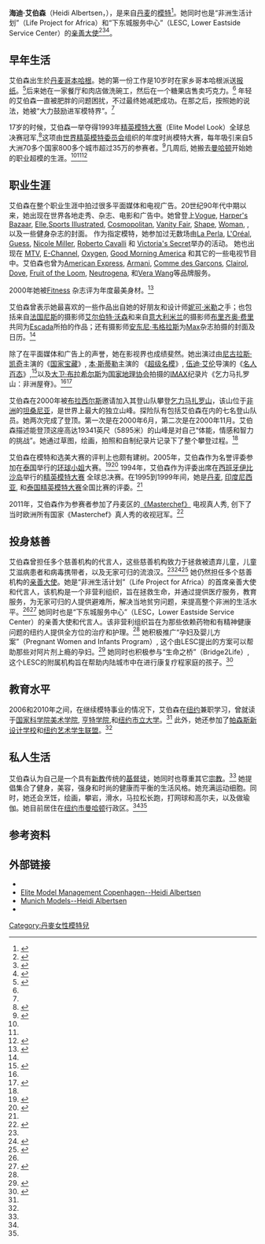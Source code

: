 {{Infobox model
| name          = 海迪·艾伯森
| image = Photo of Supermodel Heidi Albertsen at the 50th Anniversary LESC Gala.jpg
| birth_name     = 海迪·艾伯森
| birth_date     = {{birth date and age|1976|9|1}}
| birth_place      = {{DEN}}[[哥本哈根|哥本哈根]]<ref name="dailysingle">{{cite web|title=Supermodel Heidi Albertsen|url=http://www.dailysingle.com/ds/2011/04/11/Heidi-Albertsen-Supermodel-interview|publisher=Daily Single|accessdate=February 7, 2013|date=April 11, 2011|archive-url=https://web.archive.org/web/20110830141802/http://www.dailysingle.com/ds/2011/04/11/Heidi-Albertsen-Supermodel-interview|archive-date=2011-08-30|dead-url=yes}}</ref>
| height        = {{height|ft=5|in=10}}<ref>{{cite web|title=Heidi Albertsen|url=http://elitemodelmanagement.dk/model.aspx?id=491|publisher=Elite Model Management Copenhagen|accessdate=February 7, 2013|deadurl=yes|archiveurl=https://web.archive.org/web/20130730164647/http://elitemodelmanagement.dk/model.aspx?id=491|archivedate=2013年7月30日}}</ref> 
| haircolor     = 金发
| eyecolor      = 蓝色
| measurements  = 35.5"-25"-35.5" (90-63-90 厘米)<ref name="bare_url">{{cite web|title=Feature Page of Heidi Albertsen|url=http://www.fashionmodeldirectory.com/models/Heidi_Albertsen|publisher=The Fashion Model Directory|accessdate=February 7, 2013|archive-date=2012-06-27|archive-url=https://web.archive.org/web/20120627045550/http://www.fashionmodeldirectory.com/models/Heidi_Albertsen|dead-url=no}}</ref>
| shoesize      = 9 1/2 (US), 40 (EU)<ref name="bare_url" />
| yearsactive   = 1993–present
| occupation = 模特
| website      = {{url|www.heidialbertsen.com/}}
}}

'''海迪·艾伯森 '''（Heidi Albertsen，{{bd|1976年|9月1日}}），是来自[[丹麦|丹麦]]的[[模特|模特]]<ref name="heidialbertsen">{{cite web|title=Official Home Page of Heidi Albertsen|url=http://www.heidialbertsen.com/resume|publisher=Heidi Albertsen|accessdate=February 7, 2013|archive-date=2019-12-28|archive-url=https://web.archive.org/web/20191228084349/http://www.heidialbertsen.com/|dead-url=yes}}</ref>。她同时也是“非洲生活计划”（Life Project for Africa）和“下东城服务中心”（LESC, Lower Eastside Service Center）的[[亲善大使|亲善大使]]<ref name="Chief Ambassador Heidi Albertsen">{{cite web|title=Chief Ambassador Heidi Albertsen|url=http://www.lifeprojectafrica.org/ambassador.html|publisher=Life Project for Africa|accessdate=February 7, 2013|deadurl=yes|archiveurl=https://web.archive.org/web/20130922100632/http://lifeprojectafrica.org/ambassador.html|archivedate=2013年9月22日}}</ref><ref name="LESC-2009">{{cite web|title=2009 Annual Report|url=http://www.lesc.org/annual_report.pdf|publisher=Lower Eastside Service Center|accessdate=February 7, 2013|deadurl=yes|archiveurl=https://web.archive.org/web/20140106040557/http://www.lesc.org/annual_report.pdf|archivedate=2014年1月6日}}</ref><ref name="Lower Eastside Service Center">{{cite web|title=LESC Annual Dinner and Silent Auction|url=http://www.lesc.org/gala/honorees.html|publisher=Lower Eastside Service Center|accessdate=February 7, 2013|deadurl=yes|archiveurl=https://web.archive.org/web/20140106040420/http://www.lesc.org/gala/honorees.html|archivedate=2014年1月6日}}</ref>。

==早年生活==
艾伯森出生於[[丹麦|丹麦]][[哥本哈根|哥本哈根]]。她的第一份工作是10岁时在家乡哥本哈根派送[[报纸|报纸]]。<ref name=Biofile>{{cite web|last=Malinowski|first=Mark "Scoop"|title=Biofile with Heidi Albertsen|url=http://thebiofile.com/2010/01/biofile-with-heidi-albertsen/|work=The Writings of Author Scoop Malinowski|accessdate=February 7, 2013|deadurl=yes|archiveurl=https://web.archive.org/web/20130103032003/http://thebiofile.com/2010/01/biofile-with-heidi-albertsen/|archivedate=2013年1月3日|df=}}</ref>后来她在一家餐厅和肉店做洗碗工，然后在一个糖果店售卖巧克力。<ref name="dailysingle" /> 年轻的艾伯森一直被肥胖的问题困扰，不过最终她减肥成功。在那之后，按照她的说法，她被“大力鼓励进军模特界”。<ref name="dailysingle" />

17岁的时候，艾伯森一举夺得1993年[[精英模特大赛|精英模特大赛]]（Elite Model Look）全球总决赛冠军,<ref>{{cite web|title=Elite Model Look History|url=http://www.youtube.com/watch?v=MReperP035U&t=2m22s|publisher=TV5|accessdate=February 7, 2013|archive-date=2016-12-13|archive-url=https://web.archive.org/web/20161213225435/https://www.youtube.com/watch?v=MReperP035U&t=2m22s|dead-url=no}}</ref>这项由[[世界精英模特委员会|世界精英模特委员会]]组织的年度时尚模特大赛，每年吸引来自5大洲70多个国家800多个城市超过35万的参赛者。<ref>{{cite web|title=Elite Model Look|url=http://www.elitemodelworld.com/eml.html|publisher=Elite Model World|accessdate=February 7, 2013|deadurl=yes|archiveurl=https://web.archive.org/web/20130208114319/http://www.elitemodelworld.com/eml.html|archivedate=2013年2月8日|df=}}</ref>几周后, 她搬去[[曼哈顿|曼哈顿]]开始她的职业超模的生涯。<ref name="dailysingle" /><ref name="heidialbertsen" /><ref name="ny1">{{cite web|last=Whipple|first=George|title=Chelsea Fundraiser Helps Support Those In Africa|url=http://www.ny1.com/content/top_stories/110928/chelsea-fundraiser-helps-support-those-in-africa|publisher=NY1 News|accessdate=February 7, 2013|date=December 23, 2009|archive-url=https://archive.is/20130130044926/http://www.ny1.com/content/top_stories/110928/chelsea-fundraiser-helps-support-those-in-africa|archive-date=2013-01-30|dead-url=yes}}</ref>

==职业生涯==
艾伯森在整个职业生涯中拍过很多平面媒体和电视广告。20世纪90年代中期以来，她出现在世界各地走秀、杂志、电影和广告中。她曾登上[[Vogue_(magazine)|Vogue]], [[Harper's_Bazaar|Harper's Bazaar]], [[Elle_(magazine)|Elle]],[[Sports_Illustrated|Sports Illustrated]], [[Cosmopolitan_(magazine)|Cosmopolitan]], [[Vanity_Fair_(magazine)|Vanity Fair]], [[Shape_(magazine)|Shape]], [[Woman_(Danish_magazine)|Woman]], {{tsl|da|M!|M!}}, 以及一些健身杂志的封面。 作为指定模特，她参加过无数场由[[La_Perla_(lingerie_brand)|La Perla]], [[L'Oréal|L'Oréal]], [[Guess|Guess]], [[Nicole_Miller|Nicole Miller]], [[Roberto_Cavalli|Roberto Cavalli]] 和 [[Victoria's_Secret|Victoria's Secret]]举办的活动。 她也出现在 [[MTV|MTV]], [[E-Channel|E-Channel]], [[Oxygen_(TV_channel)|Oxygen]], [[Good_Morning_America|Good Morning America]] 和其它的一些电视节目中。艾伯森也曾为[[American_Express|American Express]], [[Armani|Armani]], [[Comme_des_Garçons|Comme des Garçons]], [[Clairol|Clairol]], [[Dove|Dove]], [[Fruit_of_the_Loom|Fruit of the Loom]], [[Neutrogena|Neutrogena]], 和[[Vera_Wang|Vera Wang]]等品牌服务。

2000年她被[[Fitness_(magazine)|Fitness]] 杂志评为年度最美身材。<ref>{{cite journal|last=Dorsey|first=Nicole|title=Body 2000|journal=Fitness|pages=88–91|url=http://www.fitnessmagazine.com/|date=October 1999|access-date=2013-05-17|archive-date=2009-07-07|archive-url=https://web.archive.org/web/20090707101349/http://www.fitnessmagazine.com/|dead-url=yes}}</ref> 

艾伯森曾表示她最喜欢的一些作品出自她的好朋友和设计师[[妮可·米勒|妮可·米勒]]之手；也包括来自[[法国|法国]][[尼斯|尼斯]]的摄影师[[艾尔伯特·沃森|艾尔伯特·沃森]]和来自[[意大利|意大利]][[米兰|米兰]]的摄影师[[布里齐奥·费里|布里齐奥·费里]]共同为[[Escada|Escada]]所拍的作品；还有摄影师[[安东尼·韦格拉斯|安东尼·韦格拉斯]]为[[Max_(magazine)|Max]]杂志拍摄的封面及日历。<ref name="heidialbertsen" /> 

除了在平面媒体和广告上的声誉，她在影视界也成绩斐然。她出演过由[[尼古拉斯·凯奇|尼古拉斯·凯奇]]主演的《[[国家宝藏|国家宝藏]]》, [[本·斯蒂勒|本·斯蒂勒]]主演的 《[[超级名模|超级名模]]》, [[伍迪·艾伦|伍迪·艾伦]]导演的《[[名人百态|名人百态]]》,<ref>{{cite web|title=Celebrity|url=http://www.imdb.com/title/tt0120533/|publisher=IMDB|accessdate=February 7, 2013|archive-date=2013-01-27|archive-url=https://web.archive.org/web/20130127024133/http://www.imdb.com/title/tt0120533/|dead-url=no}}</ref>以及[[大卫·布拉希尔斯|大卫·布拉希尔斯]]为[[国家地理协会|国家地理协会]]拍摄的[[IMAX|IMAX]]纪录片《乞力马扎罗山：非洲屋脊》。<ref name="bare_url" /><ref>{{cite web|title=Kilimanjaro: To the Roof of Africa|url=http://www.imdb.com/title/tt0288593/|publisher=IMDB|accessdate=February 7, 2013|archive-date=2013-07-09|archive-url=https://web.archive.org/web/20130709115453/http://www.imdb.com/title/tt0288593/|dead-url=no}}</ref>

艾伯森在2000年被[[布拉西尔斯|布拉西尔斯]]邀请加入其登山队攀登[[乞力马扎罗山|乞力马扎罗山]]，该山位于[[非洲|非洲]]的[[坦桑尼亚|坦桑尼亚]]，是世界上最大的独立山峰。探险队有包括艾伯森在内的七名登山队员。她两次完成了登顶。第一次是在2000年6月，第二次是在2000年11月。艾伯森描述能登顶这座高达19341英尺（5895米）的山峰是对自己“体能，情感和智力的挑战”。她通过草图，绘画，拍照和自制纪录片记录下了整个攀登过程。<ref name="heidialbertsen" />

艾伯森在模特和选美大赛的评判上也颇有建树。2005年，艾伯森作为名誉评委参加在[[泰国|泰国]]举行的[[环球小姐|环球小姐]]大赛。<ref>{{cite web|title=Miss Universe 2005 Celebrity Panel of Judges|url=http://www.prnewswire.com/news-releases/nbc-sets-international-judging-panel-for-miss-universe-2005-broadcasting-live-from-bangkok-thailand-may-30-9-11pm-et-54424647.html|publisher=The Miss Universe Organization|accessdate=February 7, 2013|archive-url=https://web.archive.org/web/20130517201451/http://www.prnewswire.com/news-releases/nbc-sets-international-judging-panel-for-miss-universe-2005-broadcasting-live-from-bangkok-thailand-may-30-9-11pm-et-54424647.html|archive-date=2013-05-17|dead-url=yes}}</ref><ref>{{cite web|title=Miss Universe 2005|url=http://www.imdb.com/title/tt0468028/|publisher=IMDB|accessdate=February 7, 2013|archive-date=2013-06-11|archive-url=https://web.archive.org/web/20130611193659/http://www.imdb.com/title/tt0468028/|dead-url=no}}</ref> 1994年，艾伯森作为评委出席在[[西班牙|西班牙]][[伊比沙岛|伊比沙岛]]举行的[[精英模特大赛|精英模特大赛]] 全球总决赛。在1995到1999年间，她是[[丹麦|丹麦]], [[印度尼西亚|印度尼西亚]], 和[[泰国|泰国]][[精英模特大赛|精英模特大赛]]全国比赛的评委。<ref name="heidialbertsen" />

2011年，艾伯森作为参赛者参加了丹麦区的[http://tv3.dk/masterchef 《Masterchef》] {{Wayback|url=http://tv3.dk/masterchef |date=20110924173611 }}电视真人秀, 创下了当时欧洲所有国家《Masterchef》真人秀的收视冠军。<ref name=masterchef>{{cite web|title=Topmodel Heidi Albertsen|url=http://tv3.dk/masterchef/topmodel-heidi-albertsen|work=Masterchef|publisher=TV3 Denmark|accessdate=February 7, 2013|deadurl=yes|archiveurl=https://web.archive.org/web/20131105055054/http://tv3.dk/masterchef/topmodel-heidi-albertsen|archivedate=2013年11月5日}}</ref>

==投身慈善==
艾伯森曾担任多个慈善机构的代言人，这些慈善机构致力于拯救被遗弃儿童，儿童艾滋病患者和病毒携带者，以及无家可归的流浪汉。<ref name="ny1" /><ref name="Global Grind">{{cite web|title=Justine Simmons & Heidi Albertsen In Su Casa|url=http://globalgrind.com/channel/news/content/1158712/justine-simmons--heidi-albertsen-in-su-casa|publisher=Global Grind|accessdate=February 7, 2013|date=November 20, 2009|archive-date=2013-03-11|archive-url=https://web.archive.org/web/20130311142721/http://globalgrind.com/channel/news/content/1158712/justine-simmons--heidi-albertsen-in-su-casa|dead-url=no}}</ref><ref>{{cite web|last=Albertsen|first=Heidi|title=Saving The Children|url=http://globalgrind.com/channel/news/content/1596480/exclusive-by--heidi-albertsen-saving-the-children|publisher=Global Grind|accessdate=February 7, 2013|date=May 24, 2010|archive-date=2013-03-11|archive-url=https://web.archive.org/web/20130311134126/http://globalgrind.com/channel/news/content/1596480/exclusive-by--heidi-albertsen-saving-the-children|dead-url=no}}</ref> 她仍然担任多个慈善机构的[[亲善大使|亲善大使]]。她是“非洲生活计划”（Life Project for Africa）的首席亲善大使和代言人，该机构是一个非营利组织，旨在拯救生命，并通过提供医疗服务，教育服务，为无家可归的人提供避难所，解决当地贫穷问题，来提高整个非洲的生活水平。<ref name="Chief Ambassador Heidi Albertsen"/><ref>{{cite web|title=Life Project for Africa Homepage|url=http://www.lifeprojectafrica.org/|publisher=Life Project for Africa|accessdate=February 7, 2013|deadurl=yes|archiveurl=https://web.archive.org/web/20130505043135/http://www.lifeprojectafrica.org/|archivedate=2013年5月5日}}</ref> 她同时也是“下东城服务中心”（LESC，Lower Eastside Service Center）的亲善大使和代言人。该非营利组织旨在为那些依赖药物和有精神健康问题的纽约人提供全方位的治疗和护理。<ref name="LESC-2009" /> 她积极推广“孕妇及婴儿方案”（Pregnant Women and Infants Program）, 这个由LESC提出的方案可以帮助那些对阿片剂上瘾的孕妇。<ref>{{cite web|title=Pregnant Women and Infants Program|url=http://www.lesc.org/pwip.html|publisher=Lower Eastside Service Center|accessdate=February 7, 2013|deadurl=yes|archiveurl=https://web.archive.org/web/20130127114654/http://www.lesc.org/pwip.html|archivedate=2013年1月27日}}</ref>  她同时也积极参与“生命之桥”（Bridge2Life）, 这个LESC的附属机构旨在帮助内陆城市中在进行康复疗程家庭的孩子。<ref>{{cite web|title=Home Page of Bridge2Life|url=http://www.bridge2lifecamp.org/|publisher=Bridge2Life Camp & Charles Evans Kids Club|accessdate=February 7, 2013|archive-date=2013-04-22|archive-url=https://web.archive.org/web/20130422135422/http://bridge2lifecamp.org/|dead-url=no}}</ref>

==教育水平==
2006和2010年之间，在继续模特事业的情况下，艾伯森在[[纽约|纽约]]兼职学习，曾就读于[[国家科学院美术学院|国家科学院美术学院]], [[亨特学院|亨特学院]],和[[纽约市立大学|纽约市立大学]]。<ref name="Lower Eastside Service Center"/> 此外，她还参加了[[帕森斯新设计学校|帕森斯新设计学校]]和[[纽约艺术学生联盟|纽约艺术学生联盟]]。<ref name="heidialbertsen" />

==私人生活==
艾伯森认为自己是一个具有[[新教|新教]]传统的[[基督徒|基督徒]]，她同时也尊重其它[[宗教|宗教]]。<ref name=Biofile /> 她提倡集合了健身，美容，强身和时尚的健康而平衡的生活风格。她充满运动细胞。同时，她还会烹饪，绘画，攀岩，滑水，马拉松长跑，打网球和高尔夫，以及做瑜伽。她目前居住在[[纽约市|纽约市]][[曼哈顿|曼哈顿]]行政区。<ref name="dailysingle" /><ref name="heidialbertsen" />

==参考资料==
{{reflist|2}}

==外部链接==
{{commons category|Heidi Albertsen}}
{{wikiquote}}
*{{official|http://www.heidialbertsen.com}}
*[https://web.archive.org/web/20130730164647/http://elitemodelmanagement.dk/model.aspx?id=491 Elite Model Management Copenhagen--Heidi Albertsen]
*[http://www.munich-models.de/portfolio.aspx?ln=en&nav=3&modelid=150811&subid=8050&mainsubid=8050&a=142 Munich Models--Heidi Albertsen]
*{{fashionmodel |id=Heidi_Albertsen|name=Heidi Albertsen}}

{{DEFAULTSORT:Albertsen, Heidi}}

[[Category:丹麥女性模特兒|Category:丹麥女性模特兒]]